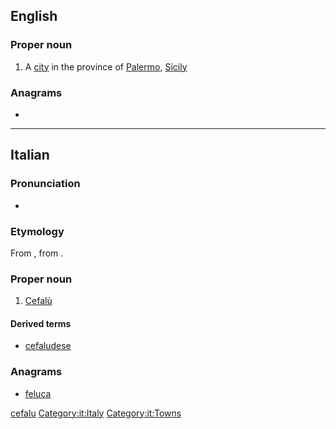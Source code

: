 ==English==

===Proper noun===
{{wikipedia}}
{{en-proper noun}}

# A [[city]] in the province of [[Palermo]], [[Sicily]]

===Anagrams===
* {{anagrams|en|fecula}}

[[Category:English terms spelled with Ù|cefalu]]

----

==Italian==

===Pronunciation===
* {{rhymes|u|lang=it}}

===Etymology===
From {{etyl|la|it}} {{m|la|Cephaloedium}}, from {{etyl|grc|it}} {{m|grc|Κεφαλοίδιον}}.

===Proper noun===
{{wikipedia|lang=it}}
{{head|it|proper nouns}}

# [[#English|Cefalù]]

====Derived terms====
* [[cefaludese]]

===Anagrams===
* [[feluca#Italian|feluca]]

[[Category:it:Italy]]
[[Category:it:Towns]]